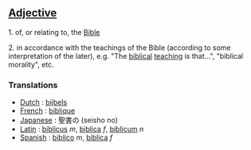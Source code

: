 ==[[Adjective]]==

1. of, or relating to, the [[Bible]]

2. in accordance with the teachings of the Bible (according to some interpretation of the later), e.g. "The [[biblical]] [[teaching]] is that...", "biblical morality", etc.

===Translations===
* [[Dutch]] : [[bijbels]]
* [[French]] : [[biblique]]
* [[Japanese]] : 聖書の (seisho no)
* [[Latin]] : [[biblicus]] ''m'', [[biblica]] ''f'', [[biblicum]] ''n''
* [[Spanish]] : [[biblico]] ''m'', [[biblica]] ''f''
